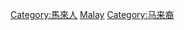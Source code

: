 {{Commonscat|Malay Singaporeans}}

[[Category:馬來人|Category:馬來人]]
[[Category:各族群新加坡人|Malay]]
[[Category:马来裔|Category:马来裔]]